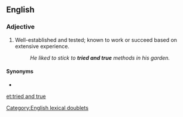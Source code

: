 ==English==

===Adjective===
{{en-adj|head=[[tried]] and [[true]]|-}}

# {{lb|en|idiomatic}} Well-established and tested; known to work or succeed based on extensive experience.
#: ''He liked to stick to '''tried and true''' methods in his garden.''

====Synonyms====
* {{l|en|tried and tested}}

[[et:tried and true]]
[[Category:English lexical doublets]]